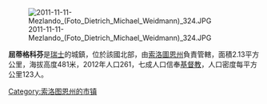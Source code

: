 [[Image:2011-11-11-Mezlando_(Foto_Dietrich_Michael_Weidmann)_324.JPG|right]]

'''屈蒂格科芬'''是[[瑞士|瑞士]]的城鎮，位於該國北部，由[[索洛圖恩州|索洛圖恩州]]負責管轄，面積2.13平方公里，海拔高度481米，2012年人口261，七成人口信奉[[基督教|基督教]]，人口密度每平方公里123人。

{{Switzerland-geo-stub}}
[[Category:索洛图恩州的市镇|Category:索洛图恩州的市镇]]
